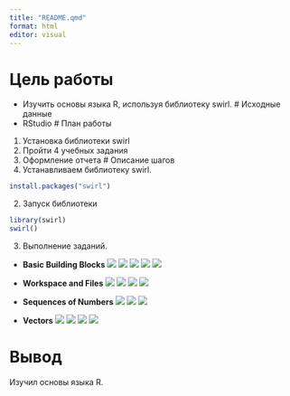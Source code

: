 ---
title: "README.qmd"
format: html
editor: visual
---

# Цель работы
* Изучить основы языка R, используя библиотеку swirl.
# Исходные данные
* RStudio
# План работы
1. Установка библиотеки swirl
2. Пройти 4 учебных задания
3. Оформление отчета
# Описание шагов
1. Устанавливаем библиотеку swirl.
```R
install.packages("swirl")
```
2. Запуск библиотеки
```R
library(swirl)
swirl()
```
3. Выполнение заданий.

* **Basic Building Blocks**
![](https://github.com/Smipos/R_practice/blob/main/Practice_1/1_1_img/r_1.jpg)
![](https://github.com/Smipos/R_practice/blob/main/Practice_1/1_1_img/r_2.jpg)
![](https://github.com/Smipos/R_practice/blob/main/Practice_1/1_1_img/r_3.jpg)
![](https://github.com/Smipos/R_practice/blob/main/Practice_1/1_1_img/r_4.jpg)
![](https://github.com/Smipos/R_practice/blob/main/Practice_1/1_1_img/r_5.jpg)

* **Workspace and Files**
![](https://github.com/Smipos/R_practice/blob/main/Practice_1/1_2_img/r_2_1.jpg)
![](https://github.com/Smipos/R_practice/blob/main/Practice_1/1_2_img/r_2_2.jpg)
![](https://github.com/Smipos/R_practice/blob/main/Practice_1/1_2_img/r_2_3.jpg)
![](https://github.com/Smipos/R_practice/blob/main/Practice_1/1_2_img/r_2_4.jpg)

* **Sequences of Numbers**
![](https://github.com/Smipos/R_practice/blob/main/Practice_1/1_3_img/r_3_1.jpg)
![](https://github.com/Smipos/R_practice/blob/main/Practice_1/1_3_img/r_3_2.jpg)
![](https://github.com/Smipos/R_practice/blob/main/Practice_1/1_3_img/r_3_3.jpg)

* **Vectors**
![](https://github.com/Smipos/R_practice/blob/main/Practice_1/1_4_img/r_4_1.jpg)
![](https://github.com/Smipos/R_practice/blob/main/Practice_1/1_4_img/r_4_2.jpg)
![](https://github.com/Smipos/R_practice/blob/main/Practice_1/1_4_img/r_4_3.jpg)
![](https://github.com/Smipos/R_practice/blob/main/Practice_1/1_4_img/r_4_4.jpg)

# Вывод
Изучил основы языка R.
